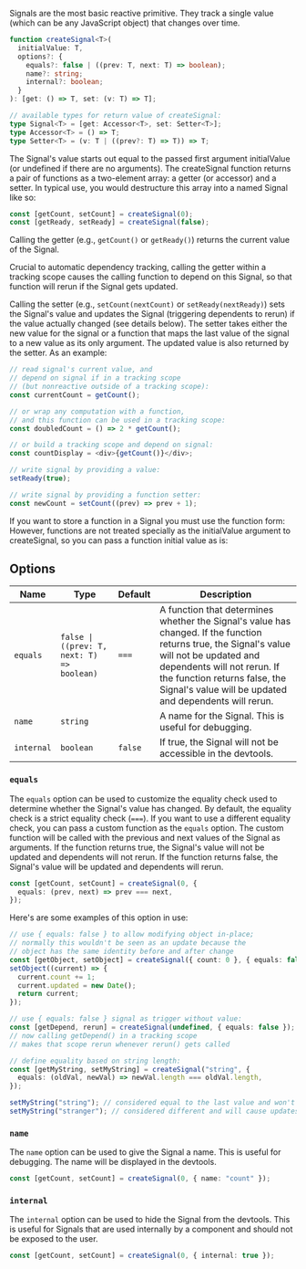 
<Title>createSignal</Title>

Signals are the most basic reactive primitive. They track a single value (which can be any JavaScript object) that changes over time.

```ts
function createSignal<T>(
  initialValue: T,
  options?: {
    equals?: false | ((prev: T, next: T) => boolean);
    name?: string;
    internal?: boolean;
  }
): [get: () => T, set: (v: T) => T];

// available types for return value of createSignal:
type Signal<T> = [get: Accessor<T>, set: Setter<T>];
type Accessor<T> = () => T;
type Setter<T> = (v: T | ((prev?: T) => T)) => T;
```

The Signal's value starts out equal to the passed first argument initialValue (or undefined if there are no arguments). The createSignal function returns a pair of functions as a two-element array: a getter (or accessor) and a setter. In typical use, you would destructure this array into a named Signal like so:

```ts
const [getCount, setCount] = createSignal(0);
const [getReady, setReady] = createSignal(false);
```

Calling the getter (e.g., `getCount()` or `getReady()`) returns the current value of the Signal.

Crucial to automatic dependency tracking, calling the getter within a tracking scope causes the calling function to depend on this Signal, so that function will rerun if the Signal gets updated.

Calling the setter (e.g., `setCount(nextCount)` or `setReady(nextReady)`) sets the Signal's value and updates the Signal (triggering dependents to rerun) if the value actually changed (see details below). The setter takes either the new value for the signal or a function that maps the last value of the signal to a new value as its only argument. The updated value is also returned by the setter. As an example:

```ts
// read signal's current value, and
// depend on signal if in a tracking scope
// (but nonreactive outside of a tracking scope):
const currentCount = getCount();

// or wrap any computation with a function,
// and this function can be used in a tracking scope:
const doubledCount = () => 2 * getCount();

// or build a tracking scope and depend on signal:
const countDisplay = <div>{getCount()}</div>;

// write signal by providing a value:
setReady(true);

// write signal by providing a function setter:
const newCount = setCount((prev) => prev + 1);
```

<Aside>
  If you want to store a function in a Signal you must use the function form:
  <FunctionForm />
  However, functions are not treated specially as the initialValue argument to
  createSignal, so you can pass a function initial value as is:
  <FunctionForm2 />
</Aside>

## Options

| Name       | Type                                       | Default | Description                                                                                                                                                                                                                                                         |
| ---------- | ------------------------------------------ | ------- | ------------------------------------------------------------------------------------------------------------------------------------------------------------------------------------------------------------------------------------------------------------------- |
| `equals`   | `false \| ((prev: T, next: T) => boolean)` | `===`   | A function that determines whether the Signal's value has changed. If the function returns true, the Signal's value will not be updated and dependents will not rerun. If the function returns false, the Signal's value will be updated and dependents will rerun. |
| `name`     | `string`                                   |         | A name for the Signal. This is useful for debugging.                                                                                                                                                                                                                |
| `internal` | `boolean`                                  | `false` | If true, the Signal will not be accessible in the devtools.                                                                                                                                                                                                         |

### `equals`

The `equals` option can be used to customize the equality check used to determine whether the Signal's value has changed. By default, the equality check is a strict equality check (`===`). If you want to use a different equality check, you can pass a custom function as the `equals` option. The custom function will be called with the previous and next values of the Signal as arguments. If the function returns true, the Signal's value will not be updated and dependents will not rerun. If the function returns false, the Signal's value will be updated and dependents will rerun.

```ts
const [getCount, setCount] = createSignal(0, {
  equals: (prev, next) => prev === next,
});
```

Here's are some examples of this option in use:

```ts
// use { equals: false } to allow modifying object in-place;
// normally this wouldn't be seen as an update because the
// object has the same identity before and after change
const [getObject, setObject] = createSignal({ count: 0 }, { equals: false });
setObject((current) => {
  current.count += 1;
  current.updated = new Date();
  return current;
});

// use { equals: false } signal as trigger without value:
const [getDepend, rerun] = createSignal(undefined, { equals: false });
// now calling getDepend() in a tracking scope
// makes that scope rerun whenever rerun() gets called

// define equality based on string length:
const [getMyString, setMyString] = createSignal("string", {
  equals: (oldVal, newVal) => newVal.length === oldVal.length,
});

setMyString("string"); // considered equal to the last value and won't cause updates
setMyString("stranger"); // considered different and will cause updates
```

### `name`

The `name` option can be used to give the Signal a name. This is useful for debugging. The name will be displayed in the devtools.

```ts
const [getCount, setCount] = createSignal(0, { name: "count" });
```

### `internal`

The `internal` option can be used to hide the Signal from the devtools. This is useful for Signals that are used internally by a component and should not be exposed to the user.

```ts
const [getCount, setCount] = createSignal(0, { internal: true });
```
